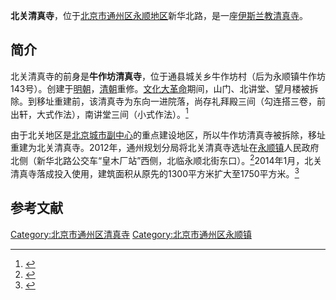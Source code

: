 {{Coord|39.917418|116.659383|type:landmark_region:CN-11_source:GoogleMaps|display=title}}
'''北关清真寺'''，位于[[北京市|北京市]][[通州区_(北京市)|通州区]][[永顺地区|永顺地区]]新华北路，是一座[[伊斯兰教|伊斯兰教]][[清真寺|清真寺]]。

==简介==
北关清真寺的前身是'''牛作坊清真寺'''，位于通县城关乡牛作坊村（后为永顺镇牛作坊143号）。创建于[[明朝|明朝]]，[[清朝|清朝]]重修。[[文化大革命|文化大革命]]期间，山门、北讲堂、望月楼被拆除。到移址重建前，该清真寺为东向一进院落，尚存礼拜殿三间（勾连搭三卷，前出轩，大式作法），南讲堂三间（小式作法）。<ref>{{Cite web |url=http://www.yslzc.com/shu/Class103/zgqzs/200605/7842.html |title=北京市清真寺，伊斯兰之窗，2006-05-15 |accessdate=2015-04-07 |archive-date=2014-01-07 |archive-url=https://web.archive.org/web/20140107101840/http://www.yslzc.com/shu/Class103/zgqzs/200605/7842.html |dead-url=no }}</ref>

由于北关地区是[[北京城市副中心|北京城市副中心]]的重点建设地区，所以牛作坊清真寺被拆除，移址重建为北关清真寺。2012年，通州规划分局将北关清真寺选址在[[永顺镇|永顺镇]]人民政府北侧（新华北路公交车“皇木厂站”西侧，北临永顺北街东口）。<ref>{{Cite web |url=http://www.zjwnews.com/ghxx/tzxc/51.html |title=北关北苑清真寺新址确定，张家湾生活网，2012-07-19 |accessdate=2015-04-07 |archive-date=2015-04-13 |archive-url=https://web.archive.org/web/20150413223901/http://www.zjwnews.com/ghxx/tzxc/51.html |dead-url=no }}</ref>2014年1月，北关清真寺落成投入使用，建筑面积从原先的1300平方米扩大至1750平方米。<ref name=tzsk>{{Cite web |url=http://www.btcbd.com/news/2014/100445.html |title=通州西关清真寺重建工程竣工投用，通州时空网，2014-04-01 |accessdate=2015-04-07 |archive-date=2015-09-23 |archive-url=https://web.archive.org/web/20150923194924/http://www.btcbd.com/news/2014/100445.html |dead-url=no }}</ref>

==参考文献==
{{reflist}}

[[Category:北京市通州区清真寺|Category:北京市通州区清真寺]]
[[Category:北京市通州区永顺镇|Category:北京市通州区永顺镇]]